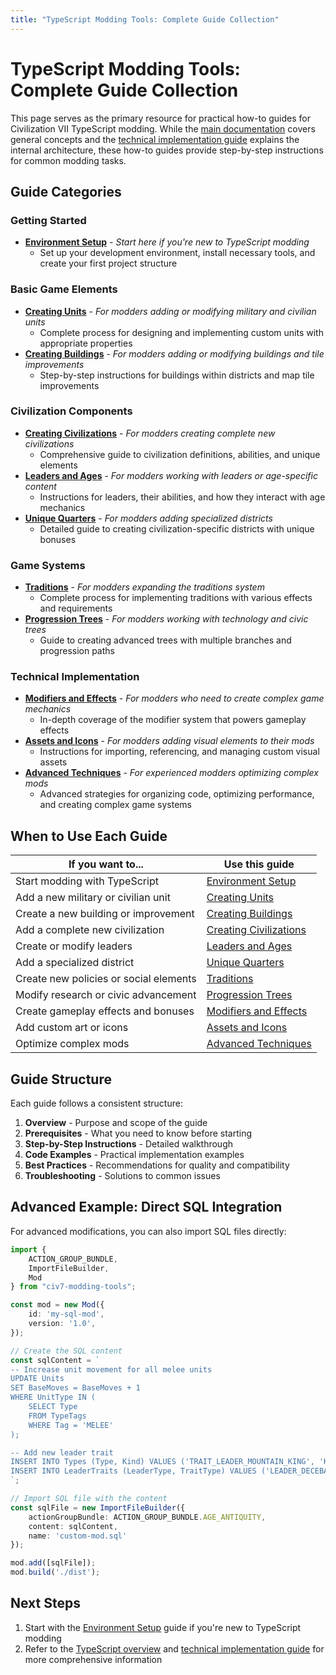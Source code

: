 ```yaml
---
title: "TypeScript Modding Tools: Complete Guide Collection"
---
```


# TypeScript Modding Tools: Complete Guide Collection

This page serves as the primary resource for practical how-to guides for Civilization VII TypeScript modding. While the [main documentation](/community/guides/typescript/typescript-overview) covers general concepts and the [technical implementation guide](/community/guides/typescript/typescript-technical) explains the internal architecture, these how-to guides provide step-by-step instructions for common modding tasks.

## Guide Categories

### Getting Started
- [**Environment Setup**](/community/guides/typescript/howto/environment-setup) - *Start here if you're new to TypeScript modding*
  - Set up your development environment, install necessary tools, and create your first project structure

### Basic Game Elements
- [**Creating Units**](/community/guides/typescript/howto/creating-units) - *For modders adding or modifying military and civilian units*
  - Complete process for designing and implementing custom units with appropriate properties
- [**Creating Buildings**](/community/guides/typescript/howto/creating-buildings) - *For modders adding or modifying buildings and tile improvements*
  - Step-by-step instructions for buildings within districts and map tile improvements

### Civilization Components
- [**Creating Civilizations**](/community/guides/typescript/howto/creating-civilizations) - *For modders creating complete new civilizations*
  - Comprehensive guide to civilization definitions, abilities, and unique elements
- [**Leaders and Ages**](/community/guides/typescript/howto/leaders-and-ages) - *For modders working with leaders or age-specific content*
  - Instructions for leaders, their abilities, and how they interact with age mechanics
- [**Unique Quarters**](/community/guides/typescript/howto/unique-quarters) - *For modders adding specialized districts*
  - Detailed guide to creating civilization-specific districts with unique bonuses

### Game Systems
- [**Traditions**](/community/guides/typescript/howto/traditions) - *For modders expanding the traditions system*
  - Complete process for implementing traditions with various effects and requirements
- [**Progression Trees**](/community/guides/typescript/howto/progression-trees) - *For modders working with technology and civic trees*
  - Guide to creating advanced trees with multiple branches and progression paths

### Technical Implementation
- [**Modifiers and Effects**](/community/guides/typescript/howto/modifiers-and-effects) - *For modders who need to create complex game mechanics*
  - In-depth coverage of the modifier system that powers gameplay effects
- [**Assets and Icons**](/community/guides/typescript/howto/assets-and-icons) - *For modders adding visual elements to their mods*
  - Instructions for importing, referencing, and managing custom visual assets
- [**Advanced Techniques**](/community/guides/typescript/howto/advanced-techniques) - *For experienced modders optimizing complex mods*
  - Advanced strategies for organizing code, optimizing performance, and creating complex game systems

## When to Use Each Guide

| If you want to... | Use this guide |
|-------------------|---------------|
| Start modding with TypeScript | [Environment Setup](/community/guides/typescript/howto/environment-setup) |
| Add a new military or civilian unit | [Creating Units](/community/guides/typescript/howto/creating-units) |
| Create a new building or improvement | [Creating Buildings](/community/guides/typescript/howto/creating-buildings) |
| Add a complete new civilization | [Creating Civilizations](/community/guides/typescript/howto/creating-civilizations) |
| Create or modify leaders | [Leaders and Ages](/community/guides/typescript/howto/leaders-and-ages) |
| Add a specialized district | [Unique Quarters](/community/guides/typescript/howto/unique-quarters) |
| Create new policies or social elements | [Traditions](/community/guides/typescript/howto/traditions) |
| Modify research or civic advancement | [Progression Trees](/community/guides/typescript/howto/progression-trees) |
| Create gameplay effects and bonuses | [Modifiers and Effects](/community/guides/typescript/howto/modifiers-and-effects) |
| Add custom art or icons | [Assets and Icons](/community/guides/typescript/howto/assets-and-icons) |
| Optimize complex mods | [Advanced Techniques](/community/guides/typescript/howto/advanced-techniques) |

## Guide Structure

Each guide follows a consistent structure:
1. **Overview** - Purpose and scope of the guide
2. **Prerequisites** - What you need to know before starting
3. **Step-by-Step Instructions** - Detailed walkthrough
4. **Code Examples** - Practical implementation examples
5. **Best Practices** - Recommendations for quality and compatibility
6. **Troubleshooting** - Solutions to common issues

## Advanced Example: Direct SQL Integration

For advanced modifications, you can also import SQL files directly:

```typescript
import {
    ACTION_GROUP_BUNDLE,
    ImportFileBuilder,
    Mod
} from "civ7-modding-tools";

const mod = new Mod({
    id: 'my-sql-mod',
    version: '1.0',
});

// Create the SQL content
const sqlContent = `
-- Increase unit movement for all melee units
UPDATE Units 
SET BaseMoves = BaseMoves + 1 
WHERE UnitType IN (
    SELECT Type 
    FROM TypeTags 
    WHERE Tag = 'MELEE'
);

-- Add new leader trait
INSERT INTO Types (Type, Kind) VALUES ('TRAIT_LEADER_MOUNTAIN_KING', 'KIND_TRAIT');
INSERT INTO LeaderTraits (LeaderType, TraitType) VALUES ('LEADER_DECEBALUS', 'TRAIT_LEADER_MOUNTAIN_KING');
`;

// Import SQL file with the content
const sqlFile = new ImportFileBuilder({
    actionGroupBundle: ACTION_GROUP_BUNDLE.AGE_ANTIQUITY,
    content: sqlContent,
    name: 'custom-mod.sql'
});

mod.add([sqlFile]);
mod.build('./dist');
```

## Next Steps

1. Start with the [Environment Setup](/community/guides/typescript/howto/environment-setup) guide if you're new to TypeScript modding
2. Refer to the [TypeScript overview](/community/guides/typescript/typescript-overview) and [technical implementation guide](/community/guides/typescript/typescript-technical) for more comprehensive information 